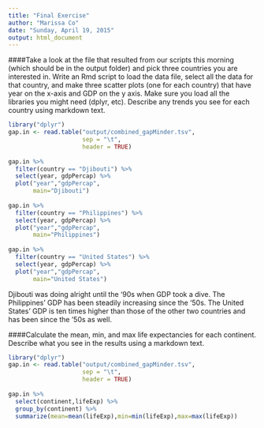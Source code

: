 ```yaml
---
title: "Final Exercise"
author: "Marissa Co"
date: "Sunday, April 19, 2015"
output: html_document
---
```


####Take a look at the file that resulted from our scripts this morning (which should be in the output folder) and pick three countries you are interested in. Write an Rmd script to load the data file, select all the data for that country, and make three scatter plots (one for each country) that have year on the x-axis and GDP on the y axis. Make sure you load all the libraries you might need (dplyr, etc). Describe any trends you see for each country using markdown text.

```r
library("dplyr")
gap.in <- read.table("output/combined_gapMinder.tsv", 
                     sep = "\t", 
                     header = TRUE)
                     
gap.in %>%
  filter(country == "Djibouti") %>%
  select(year, gdpPercap) %>%
  plot("year","gdpPercap",
       main="Djibouti")
       
gap.in %>%
  filter(country == "Philippines") %>%
  select(year, gdpPercap) %>%
  plot("year","gdpPercap",
       main="Philippines")
       
gap.in %>%
  filter(country == "United States") %>%
  select(year, gdpPercap) %>%
  plot("year","gdpPercap",
       main="United States")
```

Djibouti was doing alright until the '90s when GDP took a dive. The Philippines' GDP has been steadily increasing since the '50s. The United States' GDP is ten times higher than those of the other two countries and has been since the '50s as well.

####Calculate the mean, min, and max life expectancies for each continent. Describe what you see in the results using a markdown text.

```r
library("dplyr")
gap.in <- read.table("output/combined_gapMinder.tsv", 
                     sep = "\t", 
                     header = TRUE)
                     
gap.in %>%
  select(continent,lifeExp) %>%
  group_by(continent) %>%
  summarize(mean=mean(lifeExp),min=min(lifeExp),max=max(lifeExp))

```

####